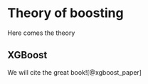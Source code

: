 # Theory of boosting {#theory}

Here comes the theory

## XGBoost

We will cite the great book![@xgboost_paper]
